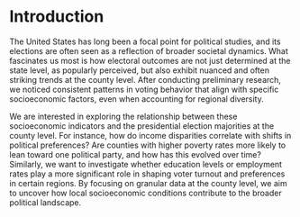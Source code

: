 # Introduction

The United States has long been a focal point for political studies, and its elections are often seen as a reflection of broader societal dynamics. What fascinates us most is how electoral outcomes are not just determined at the state level, as popularly perceived, but also exhibit nuanced and often striking trends at the county level. After conducting preliminary research, we noticed consistent patterns in voting behavior that align with specific socioeconomic factors, even when accounting for regional diversity.


We are interested in exploring the relationship between these socioeconomic indicators and the presidential election majorities at the county level. For instance, how do income disparities correlate with shifts in political preferences? Are counties with higher poverty rates more likely to lean toward one political party, and how has this evolved over time? Similarly, we want to investigate whether education levels or employment rates play a more significant role in shaping voter turnout and preferences in certain regions. By focusing on granular data at the county level, we aim to uncover how local socioeconomic conditions contribute to the broader political landscape.

